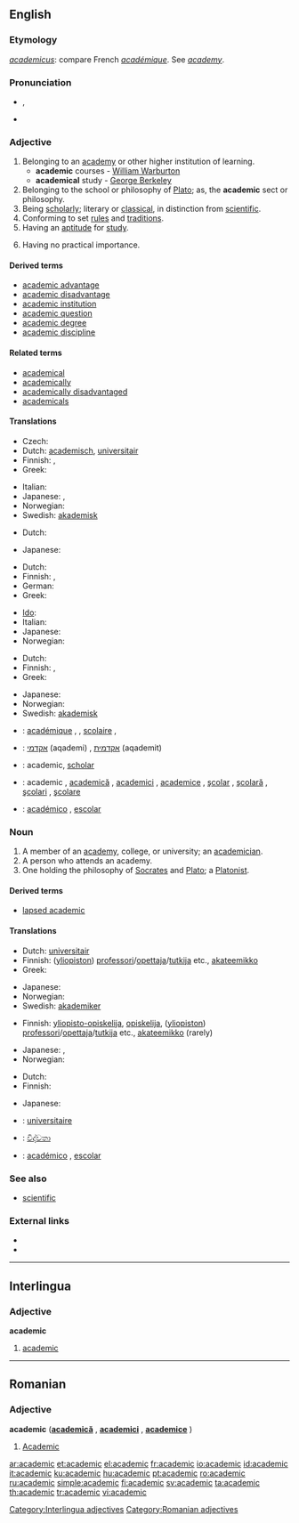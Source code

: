 ==English==

===Etymology===
{{etyl|la}} ''[[academicus]]'': compare French ''[[académique]]''. See ''[[academy]]''.

===Pronunciation===
* {{IPA|/ˌækəˈdɛmɪk/}}, {{SAMPA|/%{k@"dEmIk/}}
* {{audio|En-us-academic.ogg|Audio (US)}}
*: {{rhymes|ɛmɪk}}

===Adjective===
{{en-adj}}

# Belonging to an [[academy]] or other higher institution of learning.
#* '''academic''' courses - [[w:William Warburton|William Warburton]]
#* '''academical''' study - [[w:George Berkeley|George Berkeley]]
# Belonging to the school or philosophy of [[Plato]]; as, the '''academic''' sect or philosophy.
# Being [[scholarly]]; literary or [[classical]], in distinction from [[scientific]].
# Conforming to set [[rule]]s and [[tradition]]s.
# Having an [[aptitude]] for [[study]].
# {{pejorative}} Having no practical importance.

====Derived terms====
* [[academic advantage]]
* [[academic disadvantage]]
* [[academic institution]]
* [[academic question]]
* [[academic degree]]
* [[academic discipline]]

====Related terms====
* [[academical]]
* [[academically]]
* [[academically disadvantaged]]
* [[academicals]]

====Translations====
{{trans-top|belonging to an academy or other higher institution of learning}}
* Czech: {{t-|cs|akademický|m}}
* Dutch: [[academisch]], [[universitair]]
* Finnish: {{t-|fi|akateeminen}}, {{t-|fi|yliopistollinen}}
* Greek: {{t+|el|ακαδημαϊκός||tr=akadimaïkós|sc=Grek}}
{{trans-mid}}
* Italian: {{t+|it|accademico}}
* Japanese: {{t|ja|学問の|tr=gakumonno|sc=Jpan}}, {{t|ja|大学の|tr=daigakuno|sc=Jpan}}
* Norwegian: {{t+|no|akademisk}}
* Swedish: [[akademisk]]
{{trans-bottom}}

{{trans-top|belonging to the school or philosophy of Plato}}
* Dutch: {{t+|nl|academisch}}
{{trans-mid}}
* Japanese: {{t|ja|プラトン学派の|tr=puraton gakuha no|sc=Jpan}}
{{trans-bottom}}

{{trans-top|scholarly; literary or classical, in distinction from scientific}}
* Dutch: {{t+|nl|academisch}}
* Finnish: {{t-|fi|akateeminen}}, {{t-|fi|teoreettinen}}
* German: {{t-|de|akademisch}}
* Greek: {{t+|el|ακαδημαϊκός||tr=akadimaïkós|sc=Grek}}
{{trans-mid}}
* [[Ido]]: {{t|io|academiala|xs=Ido}}
* Italian: {{t+|it|accademico}}
* Japanese: {{t|ja|人文的な|tr=jinbuntekina|sc=Jpan}}
* Norwegian: {{t+|no|akademisk}}
{{trans-bottom}}

{{trans-top|having no practical importance}}
* Dutch: {{t+|nl|academisch}}
* Finnish: {{t-|fi|akateeminen}}, {{t-|fi|teoreettinen}}
* Greek: {{t|el|θεωρητικός||tr=theoritikós|sc=Grek}}
{{trans-mid}}
* Japanese: {{t|ja|非現実的な|tr=higenjitsutekina|sc=Jpan}}
* Norwegian: {{t+|no|akademisk}}
* Swedish: [[akademisk]]
{{trans-bottom}}

{{checktrans-top}}
* {{ttbc|French}}: [[académique]] {{m}}, {{f}}, [[scolaire]] {{m}}, {{f}}
* {{ttbc|Hebrew}}: [[אקדמי]] (aqademi) {{m}}, [[אקדמית]] (aqademit) {{f}}
* {{ttbc|Interlingua}}: academic, [[scholar]]
{{checktrans-mid}}
* {{ttbc|Romanian}}: academic {{m}}, [[academică]] {{f}}, [[academici]] {{m}} {{p}}, [[academice]] {{f}} {{p}}, [[şcolar]] {{m}}, [[şcolară]] {{f}}, [[şcolari]] {{m}} {{p}}, [[şcolare]] {{f}} {{p}}
* {{ttbc|Spanish}}: [[académico]] {{m}}, [[escolar]] {{m}}
{{checktrans-bottom}}

===Noun===
{{en-noun}}

# A member of an [[academy]], college, or university; an [[academician]].
# A person who attends an academy.
# One holding the philosophy of [[Socrates]] and [[Plato]]; a [[Platonist]].

====Derived terms====
* [[lapsed academic]]

====Translations====
{{trans-top|member of an academy, college, or university}}
* Dutch: [[universitair]] {{m}}
* Finnish: ([[yliopisto|yliopiston]]) [[professori]]/[[opettaja]]/[[tutkija]] etc., [[akateemikko]]
* Greek: {{t+|el|ακαδημαϊκός|c|tr=akadimaïkós|sc=Grek}}
{{trans-mid}}
* Japanese: {{t|ja|学者|tr=gakusha|sc=Jpan}}
* Norwegian: {{t+|no|akademiker|m}}
* Swedish: [[akademiker]] {{c}}
{{trans-bottom}}

{{trans-top|person who attends an academy}}
* Finnish: [[yliopisto-opiskelija]], [[opiskelija]], ([[yliopisto|yliopiston]]) [[professori]]/[[opettaja]]/[[tutkija]] etc., [[akateemikko]] (rarely)
{{trans-mid}}
* Japanese: {{t|ja|学生|tr=gakusei|sc=Jpan}}, {{t|ja|大学生|tr=daigakusei|sc=Jpan}}
* Norwegian: {{t+|no|akademiker|m}}
{{trans-bottom}}

{{trans-top|Platonist}}
* Dutch: {{t+|nl|academicus|m}}
* Finnish: {{t+|fi|akateemikko}}
{{trans-mid}}
* Japanese: {{t|ja|プラトン学派の人|tr=puraton gakuha no hito|sc=Jpan}}
{{trans-bottom}}

{{checktrans-top}}
* {{ttbc|French}}: [[universitaire]] {{m}}
* {{ttbc|Sinhalese}}: [[විද්වතා]] {{n}}
{{checktrans-mid}}
* {{ttbc|Spanish}}: [[académico]] {{m}}, [[escolar]] {{m}}
{{checktrans-bottom}}

===See also===
* [[scientific]]

===External links===
* {{R:Webster 1913}}
* {{R:Century 1911}}

----

==Interlingua==

===Adjective===
'''academic'''

# [[#English|academic]]

[[Category:Interlingua adjectives]]

----

==Romanian==

===Adjective===
'''academic''' ('''[[academică]]''' {{f}}, '''[[academici]]''' {{m|p}}, '''[[academice]]''' {{f|p}})

# [[#English|Academic]] {{m}}

[[Category:Romanian adjectives]]

[[ar:academic]]
[[et:academic]]
[[el:academic]]
[[fr:academic]]
[[io:academic]]
[[id:academic]]
[[it:academic]]
[[ku:academic]]
[[hu:academic]]
[[pt:academic]]
[[ro:academic]]
[[ru:academic]]
[[simple:academic]]
[[fi:academic]]
[[sv:academic]]
[[ta:academic]]
[[th:academic]]
[[tr:academic]]
[[vi:academic]]